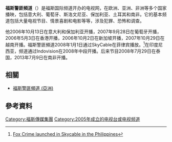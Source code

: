 {{Infobox TV channel
| name              = Fox Crime
| logofile          = Fox Crime logo.svg
| logoalt           =
| logosize          = 200px
| slogan            = 
| language           = [[英語|英語]]
| launch            = 2005年10月31日（[[意大利|意大利]]）<br />2006年10月13日（[[保加利亞|保加利亞]]、[[克羅地亞|克羅地亞]]、[[塞爾維亞|塞爾維亞]]）<br />2007年9月26日（[[葡萄牙|葡萄牙]]）<br />2008年7月29日（[[泰國|泰國]]）<br />2011年11月11日（[[土耳其|土耳其]]）<br />2013年7月29日（[[南非|南非]]）
| closed date       = 2013年7月1日（[[挪威|挪威]]）<br />2014年10月1日（[[西班牙|西班牙]]）<br />2015年4月18日（[[印度|印度]]）<br />2015年8月1日（[[日本|日本]]）
| owner             = [[二十一世紀福斯|二十一世紀福斯]]<br>[[福斯傳媒集團|福斯傳媒集團]]
| picture format    = [[576i|576i]]（[[標準畫質電視|SDTV]]）
| former names      = 
| sister names      = {{link-en|Fox Life|Fox Life}}<br/>[[福斯廣播公司|Fox]]<br/>[[FX_(電視頻道)|FX]]<br/>{{link-en|BabyTV|BabyTV}}<br/>[[國家地理頻道|國家地理頻道]]<br/>[[國家地理野生頻道|國家地理野生頻道]]<br/>[[國家地理悠人頻道|國家地理悠人頻道]]
| web               =[http://www.foxcrime.it/ Italy]
| sat serv 1        = [[Sky_Italia|Sky Italia]] '''Italy'''
| sat chan 1        = Channel 117 (HD/SD)<br>Channel 118 (Fox Crime +1)<br>Channel 119 (Fox Crime +2)
| sat serv 2        = [[TotalTV|TotalTV]] '''Serbia'''
| sat chan 2        = Channel 043
| sat serv 3        = [[StatSat|StatSat]] South Africa
| sat chan 3        = Channel 132
| sat serv 4        = [[DStv|DStv]] '''South Africa'''
| sat chan 4        = Channel 126
| sat serv 5        = [[ZAP_(satellite_television)|ZAP]] '''Angola'''
| sat chan 5        = Channel 64
| cable serv 1      = [[Serbia_Broadband|SBB]] '''Serbia'''
| cable chan 1      = Channel 245
| cable serv 2      = [[B_net|B net]] '''Croatia'''
| cable chan 2      = Channel S23
| cable serv 3      = [[Teledünya|Teledünya]] '''Turkey'''
| cable chan 3      = Channel 11 (HD)<br>Channel 19 (SD)
| adsl serv 1       = MAX TV '''Croatia'''
| adsl chan 1       = Channel 304
}}
'''福斯警匪頻道'''（{{lang-en|'''FOX Crime'''}}）是福斯国际频道开办的电视网，在欧洲、亚洲、非洲等多个国家播映，包括意大利、葡萄牙、斯洛文尼亚、保加利亚、土耳其和南非。它的基本频道包括大量电视节目、情景喜剧和电影等等，涉及犯罪、恐怖和调查。

他2006年10月13日在意大利和保加利亚开播，2007年9月28日在葡萄牙开播，2006年5月3日在香港开播，2006年10月2日在新加坡开播，2007年10月29日在越南开播。福斯警匪頻道2008年1月1日通过SkyCable在菲律宾播放。<ref>[http://www.foxcrimeasia.com/press/fox_crimeTelevision.aspx Fox Crime launched in Skycable in the Philippines]{{dead link|date=2018年4月 |bot=InternetArchiveBot |fix-attempted=yes }}</ref>在印度尼西亚，频道通过Indovision在2008年中段开播。后来节目2008年7月29日在泰国，2013年7月9日在南非开播。

== 相關 ==
*[[福斯警匪頻道_(亞洲)|福斯警匪頻道 (亞洲)]]

== 參考資料 ==
{{Reflist}}

{{福斯娛樂集團}}
[[Category:福斯傳媒集團|Category:福斯傳媒集團]]
[[Category:2005年成立的电视台或电视频道|Category:2005年成立的电视台或电视频道]]